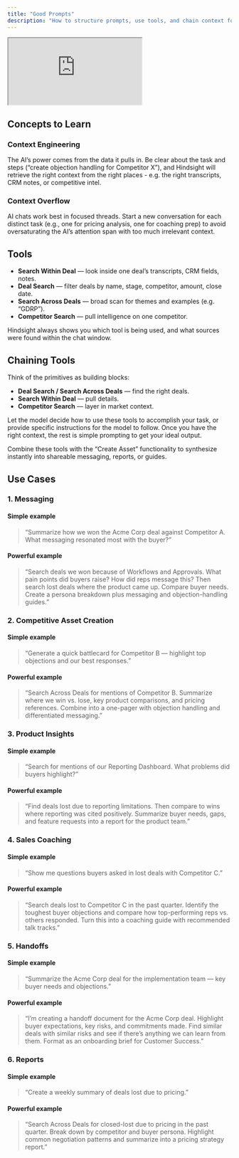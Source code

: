 ```yaml
---
title: "Good Prompts"
description: "How to structure prompts, use tools, and chain context for better results"
---
```


<iframe src="https://www.loom.com/embed/42f7cef436a945eeb56ad06048af1b3f?sid=52799ce6-e853-4b71-aa0e-29f837d69678" className="w-full aspect-video"
></iframe>

## Concepts to Learn

### Context Engineering
The AI’s power comes from the data it pulls in. Be clear about the task and steps (“create objection handling for Competitor X”), and Hindsight will retrieve the right context from the right places -  e.g. the right transcripts, CRM notes, or competitive intel.

### Context Overflow
AI chats work best in focused threads. Start a new conversation for each distinct task (e.g., one for pricing analysis, one for coaching prep) to avoid oversaturating the AI’s attention span with too much irrelevant context.

## Tools
- **Search Within Deal** — look inside one deal’s transcripts, CRM fields, notes.
- **Deal Search** — filter deals by name, stage, competitor, amount, close date.
- **Search Across Deals** — broad scan for themes and examples (e.g. “GDRP”).
- **Competitor Search** — pull intelligence on one competitor.

Hindsight always shows you which tool is being used, and what sources were found within the chat window.

## Chaining Tools
Think of the primitives as building blocks:
- **Deal Search / Search Across Deals** — find the right deals.
- **Search Within Deal** — pull details.
- **Competitor Search** — layer in market context.

Let the model decide how to use these tools to accomplish your task, or provide specific instructions for the model to follow. Once you have the right context, the rest is simple prompting to get your ideal output.

Combine these tools with the “Create Asset” functionality to synthesize instantly into shareable messaging, reports, or guides.

## Use Cases

### 1. Messaging

#### Simple example
> “Summarize how we won the Acme Corp deal against Competitor A. What messaging resonated most with the buyer?”

#### Powerful example
> “Search deals we won because of Workflows and Approvals. What pain points did buyers raise? How did reps message this? Then search lost deals where the product came up. Compare buyer needs. Create a persona breakdown plus messaging and objection-handling guides.”

### 2. Competitive Asset Creation

#### Simple example
> “Generate a quick battlecard for Competitor B — highlight top objections and our best responses.”

#### Powerful example
> “Search Across Deals for mentions of Competitor B. Summarize where we win vs. lose, key product comparisons, and pricing references. Combine into a one-pager with objection handling and differentiated messaging.”

### 3. Product Insights

#### Simple example
> “Search for mentions of our Reporting Dashboard. What problems did buyers highlight?”

#### Powerful example
> “Find deals lost due to reporting limitations. Then compare to wins where reporting was cited positively. Summarize buyer needs, gaps, and feature requests into a report for the product team.”

### 4. Sales Coaching

#### Simple example
> “Show me questions buyers asked in lost deals with Competitor C.”

#### Powerful example
> “Search deals lost to Competitor C in the past quarter. Identify the toughest buyer objections and compare how top-performing reps vs. others responded. Turn this into a coaching guide with recommended talk tracks.”

### 5. Handoffs

#### Simple example
> “Summarize the Acme Corp deal for the implementation team — key buyer needs and objections.”

#### Powerful example
> “I’m creating a handoff document for the Acme Corp deal. Highlight buyer expectations, key risks, and commitments made. Find similar deals with similar risks and see if there’s anything we can learn from them. Format as an onboarding brief for Customer Success.”

### 6. Reports

#### Simple example
> “Create a weekly summary of deals lost due to pricing.”

#### Powerful example
> “Search Across Deals for closed-lost due to pricing in the past quarter. Break down by competitor and buyer persona. Highlight common negotiation patterns and summarize into a pricing strategy report.”


